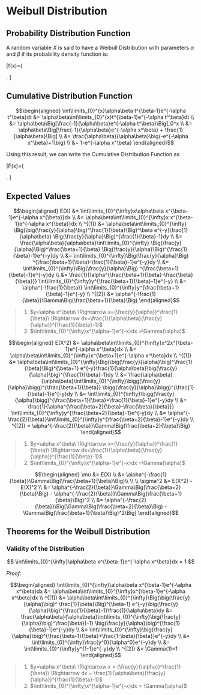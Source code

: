 # Weibull Distribution

## Probability Distribution Function
A random variable $X$ is said to have a Weibull Distribution with parameters $\alpha$ and $\beta$ if its probability density function is:

\[f(x)=\left\{
	\begin{array}{ll}
		\alpha\beta x^{\beta-1}e^{-\alpha x^{\beta}},&0<x,\ 0<\alpha,\ 0<\beta\\
		0 & otherwise 
	\end{array}\right.
\]

## Cumulative Distribution Function

$$\begin{aligned} 
\int\limits_{0}^{x}\alpha\beta t^{\beta-1}e^{-\alpha t^\beta}dt
	&= \alpha\beta\int\limits_{0}^{x}t^{\beta-1}e^{-\alpha t^\beta}dt \\
	&= \alpha\beta\Big[\frac{-1}{\alpha\beta}e^{-\alpha t^\beta}\Big]_0^x \\
  &= \alpha\beta\Big[\frac{-1}{\alpha\beta}e^{-\alpha x^\beta}
		+ \frac{1}{\alpha\beta}\Big] \\
	&= \frac{\alpha\beta}{\alpha\beta}\big(-e^{-\alpha x^\beta}+1\big) \\
	&= 1-e^{-\alpha x^\beta}
\end{aligned}$$

Using this result, we can write the Cumulative Distribution Function as

\[F(x)=\left\{
	\begin{array}{ll}
		1-e^{-\alpha x^\beta},& 0<x,\ 0<\alpha,\ 0<\beta\\
		0 & otherwise 
	\end{array}\right.
\]

## Expected Values

$$\begin{aligned} 
E(X)
	&= \int\limits_{0}^{\infty}x\alpha\beta 
	 	x^{\beta-1}e^{-\alpha x^{\beta}}dx \\
	&= \alpha\beta\int\limits_{0}^{\infty}x 
		x^{\beta-1}e^{-\alpha x^{\beta}}dx \\
^{[1]}  &= \alpha\beta\int\limits_{0}^{\infty}
		\Big(\big(\frac{y}{\alpha}\big)^\frac{1}{\beta}\Big)^\beta
		e^{-y}\frac{1}{\alpha\beta}
		\Big(\frac{y}{\alpha}\Big)^{\frac{1}{\beta}-1}dy \\
	&= \frac{\alpha\beta}{\alpha\beta}\int\limits_{0}^{\infty}
		\Big(\frac{y}{\alpha}\Big)^\frac{\beta+1}{\beta}
		\Big(\frac{y}{\alpha}\Big)^{\frac{1}{\beta}-1}e^{-y}dy \\
  &= \int\limits_{0}^{\infty}\Big(\frac{y}{\alpha}\Big)
		^{\frac{\beta+1}{\beta}-\frac{1}{\beta}-1}e^{-y}dy \\
	&= \int\limits_{0}^{\infty}\Big(\frac{y}{\alpha}\Big)
		^{\frac{\beta+1}{\beta}-1}e^{-y}dy \\
	&= \frac{1}{\alpha^{\frac{\beta+1}{\beta}-\frac{\beta}{\beta}}}
		\int\limits_{0}^{\infty}y^{\frac{\beta+1}{\beta}-1}e^{-y} \\
  &= \alpha^{-\frac{1}{\beta}}
		\int\limits_{0}^{\infty}y^{\frac{\beta+1}{\beta}-1}e^{-y} \\
^{[2]}	&= \alpha^{-\frac{1}{\beta}}\Gamma\Big(\frac{\beta+1}{\beta}\Big)
\end{aligned}$$

> 1. $y=\alpha x^\beta\ \Rightarrow 
		x=(\frac{y}{\alpha})^\frac{1}{\beta}\ \Rightarrow
		dx=\frac{1}{\alpha\beta}(\frac{y}{\alpha})^{\frac{1}{\beta}-1}$
> 2. $\int\limits_{0}^{\infty}x^{\alpha-1}e^{-x}dx
		=\Gamma(\alpha)$
		
$$\begin{aligned} 
E(X^2)
	&= \alpha\beta\int\limits_{0}^{\infty}x^2x^{\beta-1}e^{-\alpha x^\beta}dx \\
	&= \alpha\beta\int\limits_{0}^{\infty}x^{\beta+1}e^{-\alpha x^\beta}dx \\
^{[1]} &= \alpha\beta\int\limits_{0}^{\infty}\Big(\big(\frac{y}{\alpha}\big)^\frac{1}{\beta}\Big)^{\beta+1} 
		e^{-y}\frac{1}{\alpha\beta}\big(\frac{y}{\alpha}\big)^{\frac{1}{\beta}-1}dy \\
	&= \frac{\alpha\beta}{\alpha\beta}\int\limits_{0}^{\infty}\bigg(\frac{y}{\alpha}\bigg)^{\frac{\beta+1}{\beta}}
		\bigg(\frac{y}{\alpha}\bigg)^{\frac{1}{\beta}-1}e^{-y}dy \\
  &= \int\limits_{0}^{\infty}\bigg(\frac{y}{\alpha}\bigg)^{\frac{\beta+1}{\beta}+\frac{1}{\beta}-1}e^{-y}dy \\
	&= \frac{1}{\alpha^{\frac{\beta+2}{\beta}-\frac{\beta}{\beta}}}
		\int\limits_{0}^{\infty}y^{\frac{\beta+2}{\beta}-1}e^{-y}dy \\
	&= \alpha^{-\frac{2}{\beta}}\int\limits_{0}^{\infty}y^{\frac{\beta+2}{\beta}-1}e^{-y}dy \\
^{[2]} = \alpha^{-\frac{2}{\beta}}\Gamma\Big(\frac{\beta+2}{\beta}\Big)
\end{aligned}$$

> 1. $y=\alpha x^\beta\ \Rightarrow 
		x=(\frac{y}{\alpha})^\frac{1}{\beta}\ \Rightarrow
		dx=\frac{1}{\alpha\beta}(\frac{y}{\alpha})^{\frac{1}{\beta}-1}$
> 2. $\int\limits_{0}^{\infty}x^{\alpha-1}e^{-x}dx
		=\Gamma(\alpha)$
		

$$\begin{aligned} 
\mu
	&= E(X) \\
	&= \alpha^{-\frac{1}{\beta}}\Gamma\Big(\frac{\beta+1}{\beta}\Big)\\
\\
\\
\sigma^2
	&= E(X^2) - E(X)^2 \\
	&= \alpha^{-\frac{2}{\beta}}\Gamma\Big(\frac{\beta+2}{\beta}\Big)
		- \alpha^{-\frac{2}{\beta}}\Gamma\Big(\frac{\beta+1}{\beta}\Big)^2 \\
  &= \alpha^{-\frac{2}{\beta}}\Big[\Gamma\Big(\frac{\beta+2}{\beta}\Big)
		- \Gamma\Big(\frac{\beta+1}{\beta}\Big)^2\Big]
\end{aligned}$$

## Theorems for the Weibull Distribution

### Validity of the Distribution

$$ 
\int\limits_{0}^{\infty}\alpha\beta x^{\beta-1}e^{-\alpha x^\beta}dx
	= 1
$$

_Proof:_

$$\begin{aligned} 
\int\limits_{0}^{\infty}\alpha\beta x^{\beta-1}e^{-\alpha x^\beta}dx
	      &= \alpha\beta\int\limits_{0}^{\infty}x^{\beta-1}e^{-\alpha x^\beta}dx \\
^{[1]}  &= \alpha\beta\int\limits_{0}^{\infty}\Big(\big(\frac{y}{\alpha}\big)^
            \frac{1}{\beta}\Big)^{\beta-1}
		        e^{-y}\big(\frac{y}{\alpha}\big)^{\frac{1}{\beta}-1}\frac{1}{\alpha\beta}dy
      	&= \frac{\alpha\beta}{\alpha\beta}\int\limits_{0}^{\infty}\big(\frac{y}{\alpha}\big)^\frac{\beta}{-1}
      		\big(\frac{y}{\alpha}\big)^{\frac{1}{\beta}-1}e^{-y}dy \\
        &= \int\limits_{0}^{\infty}\big(\frac{y}{\alpha}\big)^{\frac{\beta-1}{\beta}+\frac{1-\beta}{\beta}}e^{-y}dy \\
      	&= \int\limits_{0}^{\infty}\frac{y^0}{\alpha^0}e^{-y}dy \\
      	&= \int\limits_{0}^{\infty}y^{1-1}e^{-y}dy \\
^{[2]}	&= \Gamma(1)=1
\end{aligned}$$

> 1. $y=\alpha x^\beta\ \Rightarrow 
		x = (\frac{y}{\alpha})^\frac{1}{\beta}\ \Rightarrow
		dx = \frac{1}{\alpha\beta}(\frac{y}{\alpha})^{\frac{1}{\beta}-1}$
> 2. $\int\limits_{0}^{\infty}x^{\alpha-1}e^{-x}dx
		= \Gamma(\alpha)$
